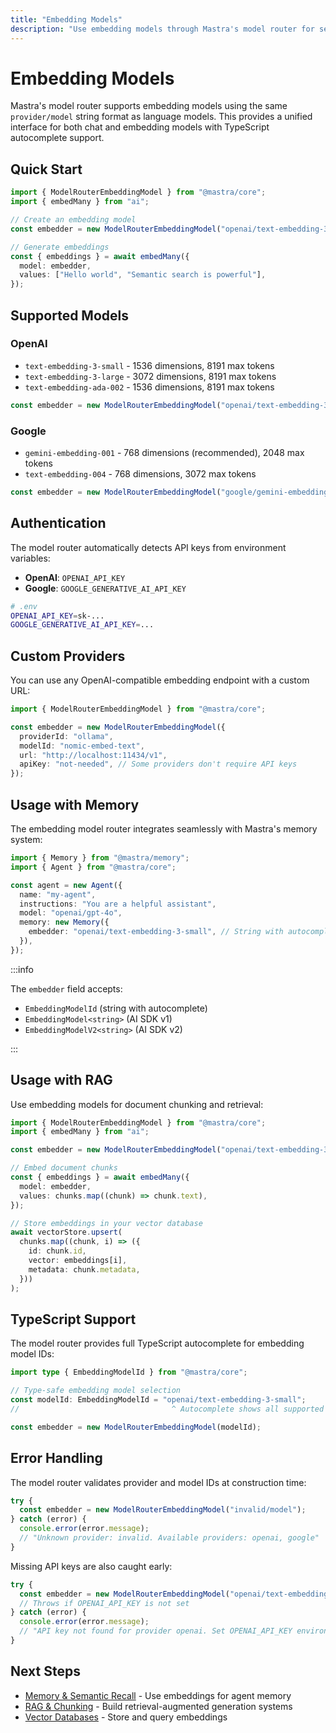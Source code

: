 ```yaml
---
title: "Embedding Models"
description: "Use embedding models through Mastra's model router for semantic search and RAG."
---
```



# Embedding Models

Mastra's model router supports embedding models using the same `provider/model` string format as language models. This provides a unified interface for both chat and embedding models with TypeScript autocomplete support.

## Quick Start

```typescript
import { ModelRouterEmbeddingModel } from "@mastra/core";
import { embedMany } from "ai";

// Create an embedding model
const embedder = new ModelRouterEmbeddingModel("openai/text-embedding-3-small");

// Generate embeddings
const { embeddings } = await embedMany({
  model: embedder,
  values: ["Hello world", "Semantic search is powerful"],
});
```

## Supported Models

### OpenAI

- `text-embedding-3-small` - 1536 dimensions, 8191 max tokens
- `text-embedding-3-large` - 3072 dimensions, 8191 max tokens  
- `text-embedding-ada-002` - 1536 dimensions, 8191 max tokens

```typescript
const embedder = new ModelRouterEmbeddingModel("openai/text-embedding-3-small");
```

### Google

- `gemini-embedding-001` - 768 dimensions (recommended), 2048 max tokens
- `text-embedding-004` - 768 dimensions, 3072 max tokens

```typescript
const embedder = new ModelRouterEmbeddingModel("google/gemini-embedding-001");
```

## Authentication

The model router automatically detects API keys from environment variables:

- **OpenAI**: `OPENAI_API_KEY`
- **Google**: `GOOGLE_GENERATIVE_AI_API_KEY`

```bash
# .env
OPENAI_API_KEY=sk-...
GOOGLE_GENERATIVE_AI_API_KEY=...
```

## Custom Providers

You can use any OpenAI-compatible embedding endpoint with a custom URL:

```typescript
import { ModelRouterEmbeddingModel } from "@mastra/core";

const embedder = new ModelRouterEmbeddingModel({
  providerId: "ollama",
  modelId: "nomic-embed-text",
  url: "http://localhost:11434/v1",
  apiKey: "not-needed", // Some providers don't require API keys
});
```

## Usage with Memory

The embedding model router integrates seamlessly with Mastra's memory system:

```typescript
import { Memory } from "@mastra/memory";
import { Agent } from "@mastra/core";

const agent = new Agent({
  name: "my-agent",
  instructions: "You are a helpful assistant",
  model: "openai/gpt-4o",
  memory: new Memory({
    embedder: "openai/text-embedding-3-small", // String with autocomplete
  }),
});
```

:::info

The `embedder` field accepts:
- `EmbeddingModelId` (string with autocomplete)
- `EmbeddingModel<string>` (AI SDK v1)
- `EmbeddingModelV2<string>` (AI SDK v2)

:::

## Usage with RAG

Use embedding models for document chunking and retrieval:

```typescript
import { ModelRouterEmbeddingModel } from "@mastra/core";
import { embedMany } from "ai";

const embedder = new ModelRouterEmbeddingModel("openai/text-embedding-3-small");

// Embed document chunks
const { embeddings } = await embedMany({
  model: embedder,
  values: chunks.map((chunk) => chunk.text),
});

// Store embeddings in your vector database
await vectorStore.upsert(
  chunks.map((chunk, i) => ({
    id: chunk.id,
    vector: embeddings[i],
    metadata: chunk.metadata,
  }))
);
```

## TypeScript Support

The model router provides full TypeScript autocomplete for embedding model IDs:

```typescript
import type { EmbeddingModelId } from "@mastra/core";

// Type-safe embedding model selection
const modelId: EmbeddingModelId = "openai/text-embedding-3-small";
//                                  ^ Autocomplete shows all supported models

const embedder = new ModelRouterEmbeddingModel(modelId);
```

## Error Handling

The model router validates provider and model IDs at construction time:

```typescript
try {
  const embedder = new ModelRouterEmbeddingModel("invalid/model");
} catch (error) {
  console.error(error.message);
  // "Unknown provider: invalid. Available providers: openai, google"
}
```

Missing API keys are also caught early:

```typescript
try {
  const embedder = new ModelRouterEmbeddingModel("openai/text-embedding-3-small");
  // Throws if OPENAI_API_KEY is not set
} catch (error) {
  console.error(error.message);
  // "API key not found for provider openai. Set OPENAI_API_KEY environment variable."
}
```

## Next Steps

- [Memory & Semantic Recall](/docs/memory/semantic-recall) - Use embeddings for agent memory
- [RAG & Chunking](/docs/rag/chunking-and-embedding) - Build retrieval-augmented generation systems
- [Vector Databases](/docs/rag/vector-databases) - Store and query embeddings
